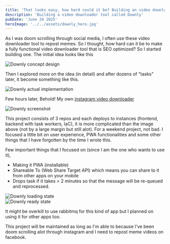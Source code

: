 ```yaml
---
title: 'That looks easy, how hard could it be? Building an video downloader tool site called Downly'
description: 'Building a video downloader tool called Downly'
pubDate: 'June 24 2025'
heroImage: '../../assets/downly_hero.jpg'
---
```



As I was doom scrolling through social media, I often use these video downloader tool to repost memes. So I thought, how hard can it be to make a fully functional video downloader tool that is SEO optimized?
So I started building one. The initial idea looks like this

<div className="blog-image">
  <img src={DownlyConcept.src} alt="Downly concept design" />
</div>

Then I explored more on the idea (in detail) and after dozens of "tasks" later, it become something like this.

<div className="blog-image">
  <img src={DownlyActual.src} alt="Downly actual implementation" />
</div>

Few hours later, Behold! My own [instagram video downloader](https://downly.app)

<div className="blog-image">
  <img src={DownlyScreenshot.src} alt="Downly screenshot" />
</div>

This project consists of 3 repos and each deploys to instances (frontend, backend with task workers, IaC), it is more complicated than the image above (not by a large margin but still alot).
For a weekend project, not bad. I focused a little bit on user experience, PWA functionalities and some other things that I have forgotten by the time I wrote this. 

Few important things that I focused on (since I am the one who wants to use it),
- Making it PWA (installable)
- Shareable To (Web Share Target API) which means you can share to it from other apps on your mobile 
- Drops task if it takes > 2 minutes so that the message will be re-queued and reprocessed.

<div className="blog-image">
  <img src={DownlyLoading.src} alt="Downly loading state" />
</div>

<div className="blog-image">
  <img src={DownlyReady.src} alt="Downly ready state" />
</div>

It might be overkill to use rabbitmq for this kind of app but I planned on using it for other apps too.

This project will be maintained as long as I'm able to because I've been doom scrolling alot through instagram and I need to repost meme videos on facebook.